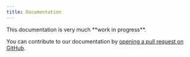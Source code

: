 ```yaml
---
title: Documentation
---
```


<Aside type="caution">
  This documentation is very much **work in progress**.
</Aside>

You can contribute to our documentation by [opening a pull request on GitHub](https://github.com/AerynOS/dotdev).

<DirectoryList/>